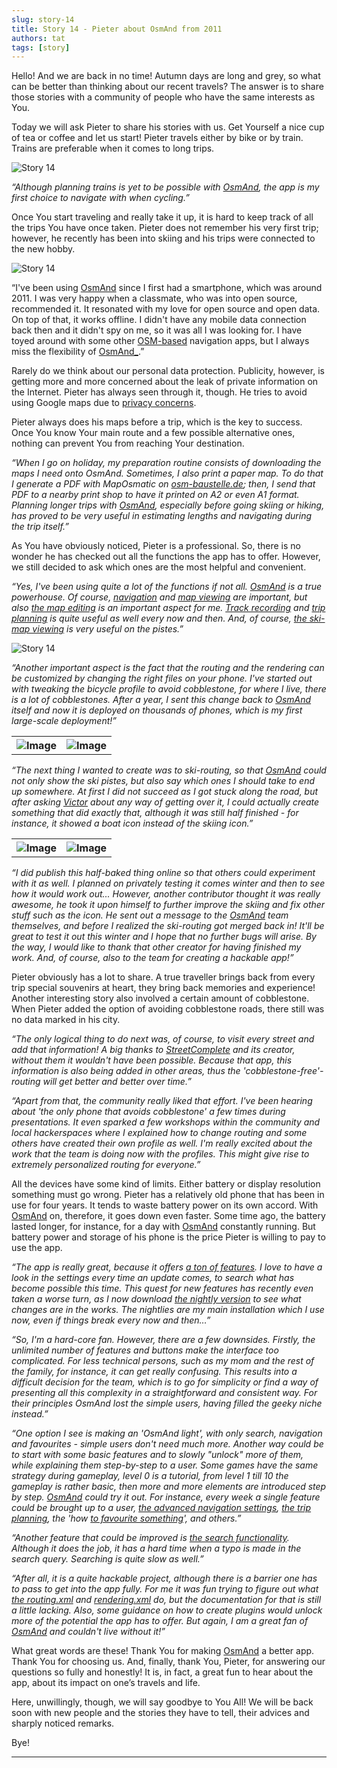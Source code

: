 ```yaml
---
slug: story-14
title: Story 14 - Pieter about OsmAnd from 2011
authors: tat
tags: [story]
---
```


Hello!
And we are back in no time!
Autumn days are long and grey, so what can be better than thinking about our recent travels? The answer is to share those stories with a community of people who have the same interests as You. 


Today we will ask Pieter to share his stories with us. Get Yourself a nice cup of tea or coffee and let us start! Pieter travels either by bike or by train. Trains are preferable when it comes to long trips.

![Story 14](./1.jpg)

<!--truncate-->

_“Although planning trains is yet to be possible with <a href="https://osmand.net/">OsmAnd</a>, the app is my first choice to navigate with when cycling.”_

Once You start traveling and really take it up, it is hard to keep track of all the trips You have once taken. Pieter does not remember his very first trip; however, he recently has been into skiing and his trips were connected to the new hobby.

![Story 14](./3.jpg)

“I've been using <a href="https://osmand.net/">OsmAnd</a> since I first had a smartphone, which was around 2011.
I was very happy when a classmate, who was into open source, recommended it. It resonated with my love for open source and open data. On top of that, it works offline. I didn't have any mobile data connection back then and it didn't spy on me, so it was all I was looking for. I have toyed around with some other <a href="https://www.openstreetmap.org">OSM-based</a> navigation apps, but I always miss the flexibility of <a href="https://osmand.net/">OsmAnd_</a>.”

Rarely do we think about our personal data protection. Publicity, however, is getting more and more concerned about the leak of private information on the Internet. Pieter has always seen through it, though. He tries to avoid using Google maps due to <a href="https://osmand.net/help-online/privacy-policy">privacy concerns</a>.

Pieter always does his maps before a trip, which is the key to success. Once You know Your main route and a few possible alternative ones, nothing can prevent You from reaching Your destination.

_“When I go on holiday, my preparation routine consists of downloading the maps I need onto OsmAnd. Sometimes, I also print a paper map. To do that I generate a PDF with MapOsmatic on <a href="https://osm-baustelle.de">osm-baustelle.de</a>; then, I send that PDF to a nearby print shop to have it printed on A2 or even A1 format. Planning longer trips with <a href="https://osmand.net/">OsmAnd</a>, especially before going skiing or hiking, has proved to be very useful in estimating lengths and navigating during the trip itself.”_

As You have obviously noticed, Pieter is a professional. So, there is no wonder he has checked out all the functions the app has to offer. However, we still decided to ask which ones are the most helpful and convenient.

_“Yes, I've been using quite a lot of the functions if not all. <a href="https://osmand.net/">OsmAnd</a> is a true powerhouse. Of course, <a href="https://osmand.net/docs/user/navigation/route-navigation">navigation</a> and <a href="https://osmand.net/docs/user/map/interact-with-map">map viewing</a> are important, but also <a href="https://osmand.net/docs/user/plugins/osm-editing">the map editing</a> is an important aspect for me. <a href="https://osmand.net/docs/user/plugins/trip-recording">Track recording</a> and <a href="https://osmand.net/docs/user/plan-route/create-route">trip planning</a> is quite useful as well every now and then. And, of course, <a href="https://osmand.net/docs/user/plugins/ski-maps">the ski-map viewing</a> is very useful on the pistes.”_

![Story 14](./2.jpg)

_“Another important aspect is the fact that the routing and the rendering can be customized by changing the right files on your phone. I've started out with tweaking the bicycle profile to avoid cobblestone, for where I live, there is a lot of cobblestones. After a year, I sent this change back to <a href="https://osmand.net/">OsmAnd</a> itself and now it is deployed on thousands of phones, which is my first large-scale deployment!”_

<table>
  <tr>
    <th><img src={require('./4.jpg').default} alt="Image"/></th>
    <th><img src={require('./5.jpg').default} alt="Image"/></th>
    </tr>
</table> 

_“The next thing I wanted to create was to ski-routing, so that <a href="https://osmand.net/">OsmAnd</a> could not only show the ski pistes, but also say which ones I should take to end up somewhere. At first I did not succeed as I got stuck along the road, but after asking <a href="https://x.com/osmandapp/status/1175715388925054981">Victor</a> about any way of getting over it, I could actually create something that did exactly that, although it was still half finished - for instance, it showed a boat icon instead of the skiing icon.”_


<table>
  <tr>
    <th><img src={require('./6.jpg').default} alt="Image"/></th>
    <th><img src={require('./7.jpg').default} alt="Image"/></th>
    </tr>
</table> 

_“I did publish this half-baked thing online so that others could experiment with it as well. I planned on privately testing it comes winter and then to see how it would work out... However, another contributor thought it was really awesome, he took it upon himself to further improve the skiing and fix other stuff such as the icon. He sent out a message to the <a href="https://osmand.net/">OsmAnd</a> team themselves, and before I realized the ski-routing got merged back in! It'll be great to test it out this winter and I hope that no further bugs will arise. By the way, I would like to thank that other creator for having finished my work. And, of course, also to the team for creating a hackable app!”_

Pieter obviously has a lot to share. A true traveller brings back from every trip special souvenirs at heart, they bring back memories and experience! Another interesting story also involved a certain amount of cobblestone. When Pieter added the option of avoiding cobblestone roads, there still was no data marked in his city.

_“The only logical thing to do next was, of course, to visit every street and add that information! A big thanks to <a href="https://wiki.openstreetmap.org/wiki/StreetComplete">StreetComplete</a> and its creator, without them it wouldn't have been possible. Because that app, this information is also being added in other areas, thus the 'cobblestone-free'-routing will get better and better over time.”_

_“Apart from that, the community really liked that effort. I've been hearing about 'the only phone that avoids cobblestone' a few times during presentations. It even sparked a few workshops within the community and local hackerspaces where I explained how to change routing and some others have created their own profile as well. I'm really excited about the work that the team is doing now with the profiles. This might give rise to extremely personalized routing for everyone.”_

All the devices have some kind of limits. Either battery or display resolution something must go wrong. Pieter has a relatively old phone that has been in use for four years. It tends to waste battery power on its own accord. With <a href="https://osmand.net/">OsmAnd</a> on, therefore, it goes down even faster. Some time ago, the battery lasted longer, for instance, for a day with <a href="https://osmand.net/">OsmAnd</a> constantly running. But battery power and storage of his phone is the price Pieter is willing to pay to use the app.

_“The app is really great, because it offers <a href="https://osmand.net/docs/user/">a ton of features</a>. I love to have a look in the settings every time an update comes, to search what has become possible this time. This quest for new features has recently even taken a worse turn, as I now download <a href="https://download.osmand.net/latest-night-build/">the nightly version</a> to see what changes are in the works. The nightlies are my main installation which I use now, even if things break every now and then…”_

_“So, I'm a hard-core fan. However, there are a few downsides. Firstly, the unlimited number of features and buttons make the interface too complicated. For less technical persons, such as my mom and the rest of the family, for instance, it can get really confusing. This results into a difficult decision for the team, which is to go for simplicity or find a way of presenting all this complexity in a straightforward and consistent way. For their principles OsmAnd lost the simple users, having filled the geeky niche instead.”_

_“One option I see is making an 'OsmAnd light', with only search, navigation and favourites - simple users don't need much more. Another way could be to start with some basic features and to slowly "unlock" more of them, while explaining them step-by-step to a user. Some games have the same strategy during gameplay, level 0 is a tutorial, from level 1 till 10 the gameplay is rather basic, then more and more elements are introduced step by step. <a href="https://osmand.net/">OsmAnd</a> could try it out. For instance, every week a single feature could be brought up to a user, <a href="https://osmand.net/docs/user/navigation/route-navigation#navigation-options">the advanced navigation settings</a>, <a href="https://osmand.net/docs/user/plan-route/create-route">the trip planning</a>, the 'how <a href="https://osmand.net/docs/user/personal/favorites">to favourite something</a>', and others.”_

_“Another feature that could be improved is <a href="https://osmand.net/docs/user/search/">the search functionality</a>. Although it does the job, it has a hard time when a typo is made in the search query. Searching is quite slow as well.”_

_“After all, it is a quite hackable project, although there is a barrier one has to pass to get into the app fully. For me it was fun trying to figure out what <a href="https://github.com/osmandapp/OsmAnd-resources/blob/master/routing/routing.xml">the routing.xml</a> and <a href="https://github.com/osmandapp/OsmAnd-resources/blob/master/rendering_styles/default.render.xml">rendering.xml</a> do, but the documentation for that is still a little lacking. Also, some guidance on how to create plugins would unlock more of the potential the app has to offer. But again, I am a great fan of <a href="https://osmand.net/">OsmAnd</a> and couldn't live without it!”_

What great words are these! Thank You for making <a href="https://osmand.net/">OsmAnd</a> a better app. Thank You for choosing us. And, finally, thank You, Pieter, for answering our questions so fully and honestly! It is, in fact, a great fun to hear about the app, about its impact on one’s travels and life.

Here, unwillingly, though, we will say goodbye to You All! We will be back soon with new people and the stories they have to tell, their advices and sharply noticed remarks.

Bye!
_________________________________________________

<LinksSocial/>
<LinksTelegram/>

<AndroidStore/>
<AppleStore/>